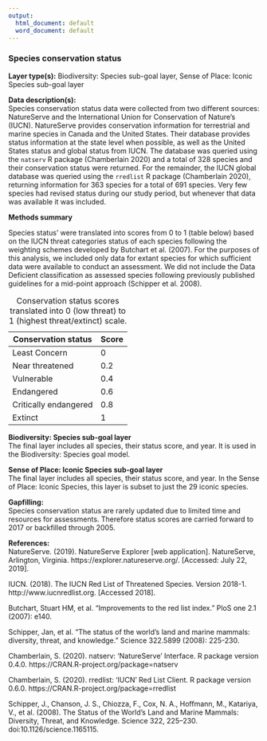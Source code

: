 ```yaml
---
output:
  html_document: default
  word_document: default
---
```

### Species conservation status

**Layer type(s):** Biodiversity: Species sub-goal layer, Sense of Place: Iconic Species sub-goal layer  

**Data description(s):**  
Species conservation status data were collected from two different sources: NatureServe and the International Union for Conservation of Nature’s (IUCN). NatureServe provides conservation information for terrestrial and marine species in Canada and the United States. Their database provides status information at the state level when possible, as well as the United States status and global status from IUCN. The database was queried using the `natserv` R package (Chamberlain 2020) and a total of 328 species and their conservation status were returned. For the remainder, the IUCN global database was queried using the `rredlist` R package (Chamberlain 2020), returning information for 363 species for a total of 691 species. Very few species had revised status during our study period, but whenever that data was available it was included.

**Methods summary**  

Species status' were translated into scores from 0 to 1 (table below) based on the IUCN threat categories status of each species following the weighting schemes developed by Butchart et al. (2007). For the purposes of this analysis, we included only data for extant species for which sufficient data were available to conduct an assessment. We did not include the Data Deficient classification as assessed species following previously published guidelines for a mid-point approach (Schipper et al. 2008).

Conservation status|	Score
-------------------|-------
Least Concern|	0
Near threatened|	0.2
Vulnerable|	0.4
Endangered|	0.6
Critically endangered|	0.8
Extinct|	1

Table: Conservation status scores translated into 0 (low threat) to 1 (highest threat/extinct) scale.


**Biodiversity: Species sub-goal layer**     
The final layer includes all species, their status score, and year. It is used in the Biodiversity: Species goal model.

**Sense of Place: Iconic Species sub-goal layer**  
The final layer includes all species, their status score, and year. In the Sense of Place: Iconic Species, this layer is subset to just the 29 iconic species.

**Gapfilling:**   
Species conservation status are rarely updated due to limited time and resources for assessments. Therefore status scores are carried forward to 2017 or backfilled through 2005.

**References:**  
NatureServe. (2019). NatureServe Explorer [web application]. NatureServe, Arlington, Virginia. https://explorer.natureserve.org/. [Accessed: July 22, 2019].

IUCN. (2018). The IUCN Red List of Threatened Species. Version 2018-1. http://www.iucnredlist.org. [Accessed 2018].

Butchart, Stuart HM, et al. "Improvements to the red list index." PloS one 2.1 (2007): e140.

Schipper, Jan, et al. "The status of the world's land and marine mammals: diversity, threat, and knowledge." Science 322.5899 (2008): 225-230.

Chamberlain, S. (2020). natserv: 'NatureServe' Interface. R package version 0.4.0. https://CRAN.R-project.org/package=natserv

Chamberlain, S. (2020). rredlist: 'IUCN' Red List Client. R package version 0.6.0. https://CRAN.R-project.org/package=rredlist

Schipper, J., Chanson, J. S., Chiozza, F., Cox, N. A., Hoffmann, M., Katariya, V., et al. (2008). The Status of the World’s Land and Marine Mammals: Diversity, Threat, and Knowledge. Science 322, 225–230. doi:10.1126/science.1165115.

